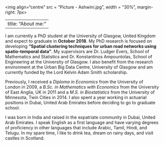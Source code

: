 
<img align="centre" src = "Picture - Ashwini.jpg", width = "30%", margin-right: 7px>

---
title: "About me: "
---

I am currently a PhD student at the University of Glasgow, United Kingdom and expect to graduate in **October 2018**.  My PhD research is focused on  developing **"Spatial clustering techniques for  urban road networks using spatio-temporal data"**. My supervisors are Dr. Ludger Evers, School of Mathematics and Statistics and Dr. Konstantinos Ampountolas, School of Engineering at the University of Glasgow. I also benefit from the research environment at the Urban Big Data Centre, University of Glasgow and am currently funded by the Lord Kelvin Adam Smith scholarship.  

Previously, I received a *Diploma in Economics* from the University of London in 2009, a *B.Sc. in Mathematics with Economics* from the University of East Anglia, UK in 2011 and a *M.S. in Biostatistics* from the University of Minnesota, Twin Cities in 2014. I also spent a year working in actuarial positions in Dubai, United Arab Emirates before deciding to go to graduate school. 

I was born in India and raised in the expatriate community in Dubai, United Arab Emirates. I speak English as a first language and have varying degrees of proficiency in other languages that include Arabic, Tamil, Hindi, and Telugu. In my spare time, I like to drink tea, dream on rainy days, and visit castles in Scotland.




 
